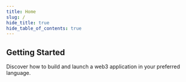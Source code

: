 ```yaml
---
title: Home
slug: /
hide_title: true
hide_table_of_contents: true
---
```



<div style={{display: 'flex', alignItems:'flex-start', flexDirection:'column', justifyContent:'flex-start',
  maxWidth:851
}}>

<Hero />
<h2>Getting Started</h2>
<p>
  Discover how to build and launch a web3 application in your preferred
  language.
</p>
<div className="row" style={{ marginBottom: 64 }}>
  <div className="col col--3" style={{ padding: 8 }}>
    <LanguageCard
      name="React"
      link="/react"
      image="/assets/languages/react.png"
    />
  </div>
  <div className="col col--3" style={{ padding: 8 }}>
    <LanguageCard
      name="React Native"
      link="/react-native"
      image="/assets/languages/react-native.png"
    />
  </div>
  <div className="col col--3" style={{ padding: 8 }}>
    <LanguageCard
      name="TypeScript"
      link="/typescript"
      image="/assets/languages/typescript.png"
    />
  </div>
  <div className="col col--3" style={{ padding: 8 }}>
    <LanguageCard
      name="Python"
      link="/python"
      image="/assets/languages/python.png"
    />
  </div>
  <div className="col col--3" style={{ padding: 8 }}>
    <LanguageCard name="Go" link="/go" image="/assets/languages/go.png" />
  </div>
  <div className="col col--3" style={{ padding: 8 }}>
    <LanguageCard
      name="Unity"
      link="/unity"
      image="/assets/languages/unity.webp"
    />
  </div>
  <div className="col col--3" style={{ padding: 8 }}>
    <LanguageCard
      name="Solidity"
      link="/contractkit"
      image="/assets/languages/solidity.png"
    />
  </div>
</div>
<ToolCardsSection />
<InfrastructureCardsSection />

<SolutionsCardsSection />
<ResourcesSection />
</div>
